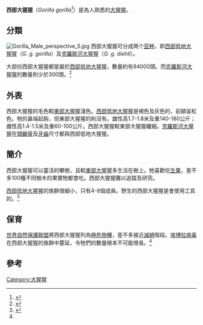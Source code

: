 {{Automatic taxobox
| name = 西部大猩猩
| status = CR
| trend = unknown
| status_system = iucn3.1
| status_ref = <ref name=iucn>{{IUCN2007|assessors=Walsh, P.D., Tutin, C.E.G., Oates, J.F., Baillie, J.E.M., Maisels, F., Stokes, E.J., Gatti, S., Bergl, R.A., Sunderland-Groves, J. & Dunn. A.|year=2007|title=Gorilla gorilla|downloaded=2007-09-12}}</ref>
| image = Stavenn Gorilla gorilla 00.jpg
| image_width = 250px
| taxon = Gorilla gorilla
| binomial = ''Gorilla gorilla''
| binomial_authority = [[托馬斯·塞維奇|Savage]], 1847
| subdivision_ranks = [[亞種|亞種]]
| subdivision =
* [[西部低地大猩猩|西部低地大猩猩]] ''G. g. gorilla''
* [[克羅斯河大猩猩|克羅斯河大猩猩]] ''G. g. diehli''
| range_map = Distibución gorilla.png
| range_map_caption = 兩個亞種的分佈範圍以紅、黃色顯示
}}

'''西部大猩猩'''（''Gorilla gorilla''<ref name=MSW>{{MSW3 Groves|pages=181-182}}</ref>）是為人熟悉的[[大猩猩|大猩猩]]。

== 分類 ==
[[File:Gorilla_Male_perspective_5.jpg|thumb]]
西部大猩猩可分成两个[[亚种|亚种]]，即[[西部低地大猩猩|西部低地大猩猩]]（''G. g. gorilla''）及[[克羅斯河大猩猩|克羅斯河大猩猩]]（''G. g. diehli''）。

大部份西部大猩猩都是屬於[[西部低地大猩猩|西部低地大猩猩]]，數量約有94000頭。而[[克羅斯河大猩猩|克羅斯河大猩猩]]的數量則少於300頭。<ref name=WWF>{{cite web | url = http://www.animalinfo.org/species/primate/gorigori.htm | title = Animal Info - Gorilla | publisher = AnimalInfo.org | accessdate = 2007-09-12 | archive-date = 2018-06-25 | archive-url = https://web.archive.org/web/20180625225234/http://www.animalinfo.org/species/primate/gorigori.htm | dead-url = no }}</ref>

== 外表 ==
西部大猩猩的毛色較[[東部大猩猩|東部大猩猩]]淺色。[[西部低地大猩猩|西部低地大猩猩]]是褐色及灰色的，前額呈紅色。牠的鼻端起鈎，但東部大猩猩的則沒有。雄性高1.7-1.8米及重140-180公斤；雌性高1.4-1.5米及重60-100公斤。西部大猩猩較東部大猩猩纖細。[[克羅斯河大猩猩|克羅斯河大猩猩]]在[[頭顱骨|頭顱骨]]及[[牙齒|牙齒]]尺寸都與西部低地大猩猩。

== 簡介 ==
西部大猩猩可以靈活的攀樹，且較[[東部大猩猩|東部大猩猩]]多生活在樹上。牠喜歡吃[[生果|生果]]，差不多100種不同樹木的果實牠都會吃。西部大猩猩難以追蹤及研究。

[[西部低地大猩猩|西部低地大猩猩]]的族群很細小，只有4-8個成員。野生的西部大猩猩是會使用工具的。<ref>{{Cite web |url=http://biology.plosjournals.org/perlserv/?request=get-document&doi=10.1371%2Fjournal.pbio.0030380 |title=PLOS Journal "First Observation of Tool Use in Wild Gorillas" |access-date=2021-05-16 |archive-date=2008-04-30 |archive-url=https://web.archive.org/web/20080430051453/http://biology.plosjournals.org/perlserv?request=get-document&doi=10.1371%2Fjournal.pbio.0030380 |dead-url=no }}</ref>

== 保育 ==
[[世界自然保護聯盟|世界自然保護聯盟]]將西部大猩猩列為[[極危物種|極危物種]]，差不多接近[[滅絕|滅絕]]階段。[[埃博拉病毒|埃博拉病毒]]在西部大猩猩的族群中蔓延，令牠們的數量根本不可能增長。<ref name=iucn/>

== 參考 ==
{{reflist}}
{{Hominidae nav|state=collapsed}}
{{Taxonbar|from=Q737838}}

[[Category:大猩猩|Category:大猩猩]]